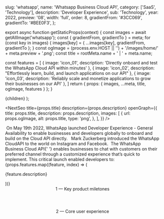 
  slug: 'whatsapp',
  name: 'Whatsapp Business Cloud API',
  category: ['SaaS', 'Technology'],
  description: 'Developer Experience',
  sub: 'Technology',
  year: 2022,
  preview: '08',
  width: 'full',
  order: 8,
  gradientFrom: '#3CC069',
  gradientTo: '#BEE0F3',
};

export async function getStaticProps(context) {
  const images = await getAllImage('whatsapp');
  const { gradientFrom, gradientTo } = meta;
  for (const key in images) {
    images[key] = { ...images[key], gradientFrom, gradientTo };
  }
  const ogImage =
    (process.env.HOST || '') + '/images/home/' + meta.preview + '.png';
  const title = rootMeta.name + ' | ' + meta.name;

const features = [
{ image: 'icon_01', description: 'Directly onboard and test the WhatsApp Cloud API within minutes' },
{ image: 'icon_02', description: "Effortlessly learn, build, and launch applications on our API" },
{ image: 'icon_03', description: 'Reliably scale and monetize applications to grow their businesses on our API' },
]
return { props: { images, ...meta, title, ogImage, features } };
}

  <Layout title={meta.name} p="2xl:t-8">
    {children}
  </Layout>
);

<NextSeo
  title={props.title}
  description={props.description}
  openGraph={{
    title: props.title,
    description: props.description,
    images: [
      {
        url: props.ogImage,
        alt: props.title,
        type: 'png',
      },
    ],
  }}
/>

<FullWidth>
  <Image {...props.images['01']} />
</FullWidth>

<RegularWidth>
  <Paragraph>
    On May 19th 2022, WhatsApp launched Developer Experience - General
    Availability to enable businesses and developers globally to onboard and
    build on the Cloud API directly.
  </Paragraph>
</RegularWidth>

<RegularWidth>
  <TwoColumns>
    <Image {...props.images['02']} />
    <Image {...props.images['03']} />
  </TwoColumns>
  <Caption>
    Mark Zuckerberg introduced the WhatsApp CloudAPI to the world on Instagram
    and Facebook.
  </Caption>
</RegularWidth>

<RegularWidth>
  <Image {...props.images['04']} />
</RegularWidth>

<RegularWidth>
  <Paragraph>
    <span style={{ color: '#20C659' }}>The WhatsApp Business Cloud API</span>{' '}
    enables businesses to chat with customers on their preferred channel through
    a customized experience that’s quick to implement. This critical launch
    enabled developers to:
  </Paragraph>
</RegularWidth>

<RegularWidth>
  <div display="grid" grid="cols-1 lg:cols-3 gap-5">
    {props.features.map((feature, index) => (
      <div
        display="flex"
        flex="col"
        justify="center"
        items="center"
        bg="bg13"
        p="10"
        space="y-5"
        border="rounded-lg"
        key={index}
      >
        <div display="flex w-30 h-30" text="center">
          <Image {...props.images[feature.image]} />
        </div>
        <p text="leading-lh01 tc09" font="worksans" text="center">
          {feature.description}
        </p>
      </div>
    ))}
  </div>
</RegularWidth>

<RegularWidth>
  <Header>1 — Key product miletones</Header>
</RegularWidth>

<RegularWidth>
  <Image {...props.images['main_01']} />
</RegularWidth>

<RegularWidth>
  <Header>2 — Core user experience</Header>
</RegularWidth>

<RegularWidth>
  <Image {...props.images['main_02']} />
  <Image {...props.images['main_03']} />
  <Image {...props.images['main_04']} />
  <Image {...props.images['main_05']} />
  <Image {...props.images['main_06']} />
  <Image {...props.images['main_07']} />
  <Image {...props.images['main_08']} />
  <Image {...props.images['main_09']} />
  <Image {...props.images['main_10']} />
</RegularWidth>
